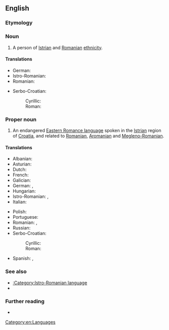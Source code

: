 ==English==
{{wikipedia|Istro-Romanian}}

===Etymology===
{{prefix|en|Istro|Romanian}}

===Noun===
{{en-noun}}

# A person of [[Istrian]] and [[Romanian]] [[ethnicity]].

====Translations====
{{trans-top|person}}
* German: {{t|de|Istrorumäne|m}}
* Istro-Romanian: {{t|ruo|rumâr|m}}
* Romanian: {{t+|ro|istroromân|m}}
{{trans-mid}}
* Serbo-Croatian:
*: Cyrillic: {{t|sh|Истрорумуњ|m}}
*: Roman: {{t|sh|Istrorumunj|m}}
{{trans-bottom}}

===Proper noun===
{{en-proper noun}}

# An endangered [[w:Eastern Romance languages|Eastern Romance language]] spoken in the [[Istria]]n region of [[Croatia]], and related to [[Romanian]], [[Aromanian]] and [[Megleno-Romanian]].

====Translations====
{{trans-top|language}}
* Albanian: {{t|sq|istrorumun|f}}
* Asturian: {{t|ast|istrorrumanu}}
* Dutch: {{t|nl|Istro-Roemeens}}
* French: {{t|fr|Istro-roumain}}
* Galician: {{t|gl|lingua istrio-romanesa|f}}
* German: {{t|de|Istrorumänische Sprache|f}}, {{t|de|Istrorumänisch|n}}
* Hungarian: {{t|hu|isztroromán nyelv}}
* Istro-Romanian: {{t|ruo|vlăşeşte}}, {{t|ruo|rumâreşte}}
* Italian: {{t|it|lingua istrorumena|f}}
{{trans-mid}}
* Polish: {{t+|pl|istrorumuński|m}}
* Portuguese: {{t+|pt|istro-romeno|m}}
* Romanian: {{t|ro|limba istroromână|f}}, {{t+|ro|istroromână|f}}
* Russian: {{t|ru|истрорумынский язы́к}}
* Serbo-Croatian:
*: Cyrillic: {{t|sh|истрорумуњски}}
*: Roman: {{t+|sh|istrorumunjski}}
* Spanish: {{t|es|idioma istrorrumano|m}}, {{t|es|istrorrumano|m}}
{{trans-bottom}}

===See also===
* [[:Category:Istro-Romanian language]]
* {{langlist}}

===Further reading===
* {{ethnologue|code=ruo}}

[[Category:en:Languages]]